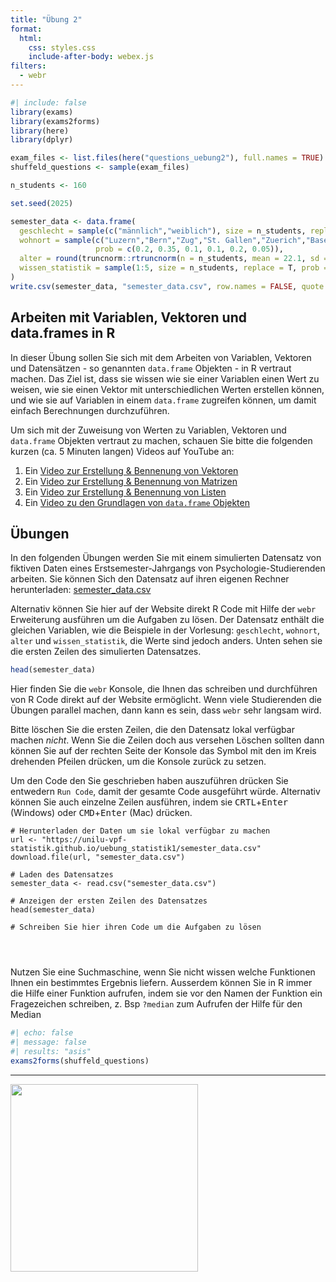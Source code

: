 ```yaml
---
title: "Übung 2"
format:
  html:
    css: styles.css
    include-after-body: webex.js
filters:
  - webr
---
```


```r
#| include: false
library(exams)
library(exams2forms)
library(here)
library(dplyr)

exam_files <- list.files(here("questions_uebung2"), full.names = TRUE)
shuffeld_questions <- sample(exam_files)

n_students <- 160

set.seed(2025)

semester_data <- data.frame(
  geschlecht = sample(c("männlich","weiblich"), size = n_students, replace = T, prob = c(0.15,0.85)),
  wohnort = sample(c("Luzern","Bern","Zug","St. Gallen","Zuerich","Basel"),size = n_students, replace = T,
                   prob = c(0.2, 0.35, 0.1, 0.1, 0.2, 0.05)),
  alter = round(truncnorm::rtruncnorm(n = n_students, mean = 22.1, sd = 3.8, a = 17),1),
  wissen_statistik = sample(1:5, size = n_students, replace = T, prob = c(0.1,0.35,0.3, 0.2, 0.05))
)
write.csv(semester_data, "semester_data.csv", row.names = FALSE, quote = FALSE)
```

## Arbeiten mit Variablen, Vektoren und data.frames in R

In dieser Übung sollen Sie sich mit dem Arbeiten von Variablen, Vektoren und Datensätzen - so genannten `data.frame` Objekten - in R vertraut machen. Das Ziel ist, dass sie wissen wie sie einer Variablen einen Wert zu weisen, wie sie einen Vektor mit unterschiedlichen Werten erstellen können, und wie sie auf Variablen in einem `data.frame` zugreifen können, um damit einfach Berechnungen durchzuführen.

Um sich mit der Zuweisung von Werten zu Variablen, Vektoren und `data.frame` Objekten vertraut zu machen, schauen Sie bitte die folgenden kurzen (ca. 5 Minuten langen) Videos auf YouTube an:

1. Ein [Video zur Erstellung & Bennenung von Vektoren](https://www.youtube.com/watch?v=w5dOALbZ9HE&list=PLjgj6kdf_snYBkIsWQYcYtUZiDpam7ygg&index=3)
2. Ein [Video zur Erstellung & Benennung von Matrizen](https://www.youtube.com/watch?v=O7KL17QZNqg&list=PLjgj6kdf_snYBkIsWQYcYtUZiDpam7ygg&index=6)
3. Ein [Video zur Erstellung & Benennung von Listen](https://www.youtube.com/watch?v=Px9VNWHja4M&list=PLjgj6kdf_snYBkIsWQYcYtUZiDpam7ygg&index=10)
4. Ein [Video zu den Grundlagen von `data.frame` Objekten](https://www.youtube.com/watch?v=9f2g7RN5N0I&list=PLjgj6kdf_snYBkIsWQYcYtUZiDpam7ygg&index=12)

## Übungen

In den folgenden Übungen werden Sie mit einem simulierten Datensatz von fiktiven Daten eines Erstsemester-Jahrgangs von Psychologie-Studierenden arbeiten. Sie können Sich den Datensatz auf ihren eigenen Rechner herunterladen: [semester_data.csv](semester_data.csv)

Alternativ können Sie hier auf der Website direkt R Code mit Hilfe der `webr` Erweiterung ausführen um die Aufgaben zu lösen. Der Datensatz enthält die gleichen Variablen, wie die Beispiele in der Vorlesung: `geschlecht`, `wohnort`, `alter` und `wissen_statistik`, die Werte sind jedoch anders. Unten sehen sie die ersten Zeilen des simulierten Datensatzes.

```r
head(semester_data)
```

Hier finden Sie die `webr` Konsole, die Ihnen das schreiben und durchführen von R Code direkt auf der Website ermöglicht. Wenn viele Studierenden die Übungen parallel machen, dann kann es sein, dass `webr` sehr langsam wird. 

Bitte löschen Sie die ersten Zeilen, die den Datensatz lokal verfügbar machen *nicht*. Wenn Sie die Zeilen doch aus versehen Löschen sollten dann können Sie auf der rechten Seite der Konsole das Symbol mit den im Kreis drehenden Pfeilen drücken, um die Konsole zurück zu setzen.

Um den Code den Sie geschrieben haben auszuführen drücken Sie entwedern `Run Code`, damit der gesamte Code ausgeführt würde. Alternativ können Sie auch einzelne Zeilen ausführen, indem sie <kbd>CRTL</kbd>+<kbd>Enter</kbd> (Windows) oder <kbd>CMD</kbd>+<kbd>Enter</kbd> (Mac) drücken.

```webr-r
# Herunterladen der Daten um sie lokal verfügbar zu machen
url <- "https://unilu-vpf-statistik.github.io/uebung_statistik1/semester_data.csv"
download.file(url, "semester_data.csv")

# Laden des Datensatzes
semester_data <- read.csv("semester_data.csv")

# Anzeigen der ersten Zeilen des Datensatzes
head(semester_data)

# Schreiben Sie hier ihren Code um die Aufgaben zu lösen




```

Nutzen Sie eine Suchmaschine, wenn Sie nicht wissen welche Funktionen Ihnen ein bestimmtes Ergebnis liefern. Ausserdem können Sie in R immer die Hilfe einer Funktion aufrufen, indem sie vor den Namen der Funktion ein Fragezeichen schreiben, z. Bsp `?median` zum Aufrufen der Hilfe für den Median

```r
#| echo: false
#| message: false
#| results: "asis"
exams2forms(shuffeld_questions)
```

------------------------------------------------------------------------

[![](images/Logo_UniLu.png){fig-align="center" width="300"}](https://www.unilu.ch/fakultaeten/vpf/uebersicht/)
